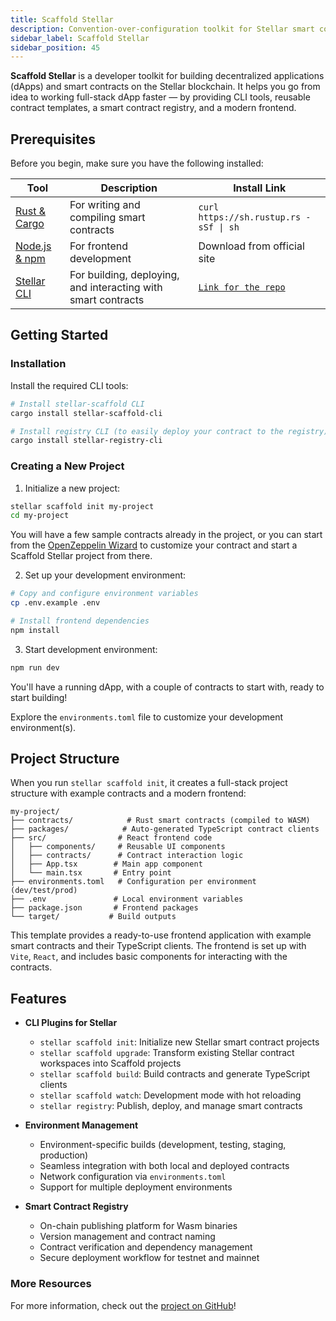 ```yaml
---
title: Scaffold Stellar
description: Convention-over-configuration toolkit for Stellar smart contract development
sidebar_label: Scaffold Stellar
sidebar_position: 45
---
```


**Scaffold Stellar** is a developer toolkit for building decentralized applications (dApps) and smart contracts on the Stellar blockchain. It helps you go from idea to working full-stack dApp faster — by providing CLI tools, reusable contract templates, a smart contract registry, and a modern frontend.

## Prerequisites

Before you begin, make sure you have the following installed:

| Tool | Description | Install Link |
| --- | --- | --- |
| [Rust & Cargo](https://www.rust-lang.org/tools/install) | For writing and compiling smart contracts | `curl https://sh.rustup.rs -sSf \| sh` |
| [Node.js & npm](https://nodejs.org/) | For frontend development | Download from official site |
| [Stellar CLI](https://github.com/stellar/stellar-cli) | For building, deploying, and interacting with smart contracts | [`Link for the repo`](https://github.com/stellar/stellar-cli) |

## Getting Started

### Installation

Install the required CLI tools:

```bash
# Install stellar-scaffold CLI
cargo install stellar-scaffold-cli

# Install registry CLI (to easily deploy your contract to the registry)
cargo install stellar-registry-cli
```

### Creating a New Project

1. Initialize a new project:

```bash
stellar scaffold init my-project
cd my-project
```

You will have a few sample contracts already in the project, or you can start from the [OpenZeppelin Wizard](./openzeppelin-contracts) to customize your contract and start a Scaffold Stellar project from there.

2. Set up your development environment:

```bash
# Copy and configure environment variables
cp .env.example .env

# Install frontend dependencies
npm install
```

3. Start development environment:

```bash
npm run dev
```

You'll have a running dApp, with a couple of contracts to start with, ready to start building!

Explore the `environments.toml` file to customize your development environment(s).

## Project Structure

When you run `stellar scaffold init`, it creates a full-stack project structure with example contracts and a modern frontend:

```
my-project/
├── contracts/            # Rust smart contracts (compiled to WASM)
├── packages/            # Auto-generated TypeScript contract clients
├── src/                # React frontend code
│   ├── components/     # Reusable UI components
│   ├── contracts/      # Contract interaction logic
│   ├── App.tsx        # Main app component
│   └── main.tsx       # Entry point
├── environments.toml   # Configuration per environment (dev/test/prod)
├── .env               # Local environment variables
├── package.json       # Frontend packages
└── target/           # Build outputs
```

This template provides a ready-to-use frontend application with example smart contracts and their TypeScript clients. The frontend is set up with `Vite`, `React`, and includes basic components for interacting with the contracts.

## Features

- **CLI Plugins for Stellar**
  - `stellar scaffold init`: Initialize new Stellar smart contract projects
  - `stellar scaffold upgrade`: Transform existing Stellar contract workspaces into Scaffold projects
  - `stellar scaffold build`: Build contracts and generate TypeScript clients
  - `stellar scaffold watch`: Development mode with hot reloading
  - `stellar registry`: Publish, deploy, and manage smart contracts

- **Environment Management**
  - Environment-specific builds (development, testing, staging, production)
  - Seamless integration with both local and deployed contracts
  - Network configuration via `environments.toml`
  - Support for multiple deployment environments

- **Smart Contract Registry**
  - On-chain publishing platform for Wasm binaries
  - Version management and contract naming
  - Contract verification and dependency management
  - Secure deployment workflow for testnet and mainnet

### More Resources

For more information, check out the [project on GitHub](https://github.com/theahaco/scaffold-stellar)!
